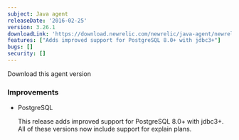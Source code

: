 ```yaml
---
subject: Java agent
releaseDate: '2016-02-25'
version: 3.26.1
downloadLink: 'https://download.newrelic.com/newrelic/java-agent/newrelic-agent/3.26.1/'
features: ["Adds improved support for PostgreSQL 8.0+ with jdbc3+"]
bugs: []
security: []
---
```

<ButtonGroup>
  <ButtonLink
  role="button"
  to="https://download.newrelic.com/newrelic/java-agent/newrelic-agent/3.26.1/"
  variant="primary"
  >
  Download this agent version
</ButtonLink>
</ButtonGroup>

### Improvements

* PostgreSQL

  This release adds improved support for PostgreSQL 8.0+ with jdbc3+. All of these versions now include support for explain plans.
